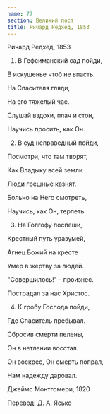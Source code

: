 ```yaml
---
name: 77
section: Великий пост
title: Ричард Редхед, 1853
---
```

Ричард Редхед, 1853


1. В Гефсиманский сад пойди,

В искушенье чтоб не впасть.

На Спасителя гляди,

На его тяжелый час.

Слушай вздохи, плач и стон,

Научись просить, как Он.


2. В суд неправедный пойди,

Посмотри, что там творят,

Как Владыку всей земли

Люди грешные казнят.

Больно на Него смотреть,

Научись, как Он, терпеть.


3. На Голгофу поспеши,

Крестный путь уразумей,

Агнец Божий на кресте

Умер в жертву за людей.

"Совершилось!" - произнес.

Пострадал за нас Христос.


4. К гробу Господа пойди,

Где Спаситель пребывал.

Сбросив смерти пелены,

Он в нетлении восстал.

Он воскрес, Он смерть попрал,

Нам надежду даровал.


Джеймс Монтгомери, 1820

Перевод: Д. А. Ясько